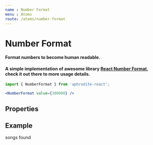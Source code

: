 ```yaml
---
name : Number Format
menu : Atoms
route: /atoms/number-format
---
```



# Number Format
#### Format numbers to become human readable.
#### A simple implementation of awesome library [React Number Format](https://github.com/s-yadav/react-number-format), check it out there to more usage details.
```jsx
import { NumberFormat } from 'aphrodite-react';

<NumberFormat value={300000} />
```

## Properties
<Props of={NumberFormat} />

## Example
<Playground>
    <div>
        <NumberFormat value={300000} /> songs found
    </div>
</Playground>
